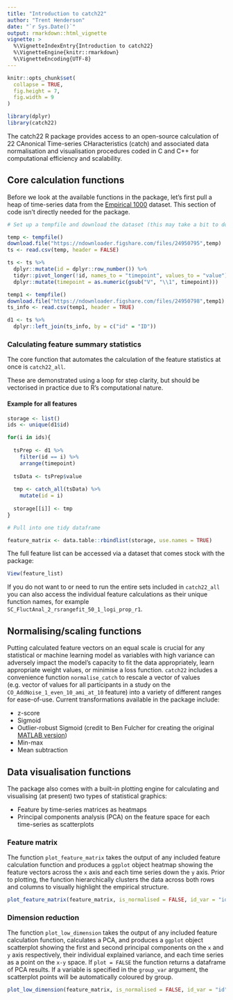 ```yaml
---
title: "Introduction to catch22"
author: "Trent Henderson"
date: "`r Sys.Date()`"
output: rmarkdown::html_vignette
vignette: >
  %\VignetteIndexEntry{Introduction to catch22}
  %\VignetteEngine{knitr::rmarkdown}
  %\VignetteEncoding{UTF-8}
---
```


```r
knitr::opts_chunk$set(
  collapse = TRUE,
  fig.height = 7,
  fig.width = 9
)
```

```r
library(dplyr)
library(catch22)
```

The catch22 R package provides access to an open-source calculation of 22 CAnonical Time-series CHaracteristics (catch) and associated data normalisation and visualisation procedures coded in C and C++ for computational efficiency and scalability.

## Core calculation functions

Before we look at the available functions in the package, let's first pull a heap of time-series data from the [Empirical 1000](https://figshare.com/articles/dataset/1000_Empirical_Time_series/5436136) dataset. This section of code isn't directly needed for the package.

```r
# Set up a tempfile and download the dataset (this may take a bit to download depending on your internet)

temp <- tempfile()
download.file("https://ndownloader.figshare.com/files/24950795",temp)
ts <- read.csv(temp, header = FALSE)

ts <- ts %>%
  dplyr::mutate(id = dplyr::row_number()) %>%
  tidyr::pivot_longer(!id, names_to = "timepoint", values_to = "value") %>%
  dplyr::mutate(timepoint = as.numeric(gsub("V", "\\1", timepoint)))

temp1 <- tempfile()
download.file("https://ndownloader.figshare.com/files/24950798",temp1)
ts_info <- read.csv(temp1, header = TRUE)

d1 <- ts %>%
  dplyr::left_join(ts_info, by = c("id" = "ID"))
```

### Calculating feature summary statistics

The core function that automates the calculation of the feature statistics at once is `catch22_all`.

These are demonstrated using a loop for step clarity, but should be vectorised in practice due to R's computational nature.

#### Example for all features

```r
storage <- list()
ids <- unique(d1$id)

for(i in ids){
  
  tsPrep <- d1 %>%
    filter(id == i) %>%
    arrange(timepoint)
  
  tsData <- tsPrep$value
  
  tmp <- catch_all(tsData) %>%
    mutate(id = i)
  
  storage[[i]] <- tmp
}

# Pull into one tidy dataframe

feature_matrix <- data.table::rbindlist(storage, use.names = TRUE)
```

The full feature list can be accessed via a dataset that comes stock with the package:

```r
View(feature_list)
```

If you do not want to or need to run the entire sets included in `catch22_all` you can also access the individual feature calculations as their unique function names, for example `SC_FluctAnal_2_rsrangefit_50_1_logi_prop_r1`.

## Normalising/scaling functions

Putting calculated feature vectors on an equal scale is crucial for any statistical or machine learning model as variables with high variance can adversely impact the model's capacity to fit the data appropriately, learn appropriate weight values, or minimise a loss function. `catch22` includes a convenience function `normalise_catch` to rescale a vector of values (e.g. vector of values for all participants in a study on the `CO_AddNoise_1_even_10_ami_at_10` feature) into a variety of different ranges for ease-of-use. Current transformations available in the package include:

* z-score
* Sigmoid
* Outlier-robust Sigmoid (credit to Ben Fulcher for creating the original [MATLAB version](https://github.com/benfulcher/hctsa))
* Min-max
* Mean subtraction

## Data visualisation functions

The package also comes with a built-in plotting engine for calculating and visualising (at present) two types of statistical graphics:

* Feature by time-series matrices as heatmaps
* Principal components analysis (PCA) on the feature space for each time-series as scatterplots

### Feature matrix

The function `plot_feature_matrix` takes the output of any included feature calculation function and produces a `ggplot` object heatmap showing the feature vectors across the `x` axis and each time series down the `y` axis. Prior to plotting, the function hierarchically clusters the data across both rows and columns to visually highlight the empirical structure.

```r
plot_feature_matrix(feature_matrix, is_normalised = FALSE, id_var = "id", method = "RobustSigmoid")
```

### Dimension reduction

The function `plot_low_dimension` takes the output of any included feature calculation function, calculates a PCA, and produces a `ggplot` object scatterplot showing the first and second principal components on the `x` and `y` axis respectively, their individual explained variance, and each time series as a point on the `x-y` space. If `plot = FALSE` the function returns a dataframe of PCA results. If a variable is specified in the `group_var` argument, the scatterplot points will be automatically coloured by group.

```r
plot_low_dimension(feature_matrix, is_normalised = FALSE, id_var = "id", group_var = NULL, method = "RobustSigmoid", plot = TRUE)
```

